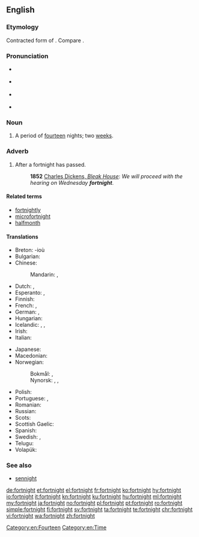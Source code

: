 ==English==
{{was wotd|2009|February|6}}
{{wikipedia}}

===Etymology===
Contracted form of {{etyl|ang|en}} {{m|ang|fēowertȳne||fourteen}} {{term|niht||nights}}.  Compare {{term|sennight}}.

===Pronunciation===
* {{a|RP}} {{IPA|/ˈfɔːt.naɪt/|lang=en}}
* {{a|GenAm}} {{IPA|/ˈfɔɹt.naɪt/|lang=en}}
* {{a|NY}} {{IPA|[ˈfɔəʔ.nɐjʔ]|lang=en}}
* {{audio|en-us-fortnight.ogg|Audio (US)|lang=en}}

===Noun===
{{en-noun}}

# {{context|chiefly|UK|Ireland|Australia|New Zealand|lang=en}} A period of [[fourteen]] nights; two [[week]]s.

===Adverb===
{{en-adv|-}}

# After a fortnight has passed.
#: '''1852''' [http://www.gutenberg.org/dirs/etext97/blkhs12.txt Charles Dickens, ''Bleak House'']: ''We will proceed with the hearing on Wednesday '''fortnight'''''.

====Related terms====
* [[fortnightly]]
* [[microfortnight]]
* [[halfmonth]]

====Translations====
{{trans-top|period of two weeks}}
* Breton: {{t-check|br|pemzektez|m-p}} -ioù
* Bulgarian: {{t|bg|две седмици|sc=Cyrl}}
* Chinese:
*: Mandarin: {{t+|cmn|[[两]][[周]]|sc=Hani}}, {{t|cmn|[[兩]][[周]]|tr=liǎngzhōu|sc=Hani}}
* Dutch: {{t|nl|[[veertien]] [[dagen]]|p}}, {{t|nl|[[twee]] [[weken]]|p}}
* Esperanto: {{t-check|eo|duonmonato}}, {{t-check|eo|[[du]] [[semajno]]j}} <!-- was "[[du]] [[semajno]]j" - assumed sum-of-parts; if an idiom, remove the wikilinks to the individual words. see [[User:Kephir/gadgets/xte#Translation_fixing]] -->
* Finnish: {{t|fi|[[kaksi]] [[viikkoa]]}}
* French: {{t+|fr|quinzaine|f}} {{qualifier|approx.}},{{t|fr|quinze jours|m-p}}
* German: {{t|de|[[vierzehn]] [[Tag|Tage]]}}, {{t|de|[[zwei]] [[Wochen]]}}
* Hungarian: {{t|hu|két hét}}
* Icelandic: {{t|is|tvær vikur|f-p}}, {{t|is|hálfur mánuður|m}}, {{t|is|fjórtán dagar|m-p}}
* Irish: {{t|ga|coicís|f}}
* Italian: {{t|it|([[periodo]] di) [[due]] [[settimana|settimane]]}}
{{trans-mid}}
* Japanese: {{t|ja|二週間|tr=にしゅうかん, nishūkan|sc=Jpan}}
* Macedonian: {{t|mk|[[два|две]] [[недела|не́дели]]|sc=Cyrl}}
* Norwegian: 
*: Bokmål: {{t|nb|to uker|p}}, {{t|nb|fjorten dager|p}}
*: Nynorsk: {{t|nn|to veker|p}}, {{t|nn|fjorten dagar|p}}, {{t|nn|fjortendagar|p}}
* Polish: {{t|pl|[[dwa]] [[tygodnie]]|m-p-in}}
* Portuguese: {{t|pt|[[duas]] [[semanas]]|f-p}}, {{t+|pt|[[quatorze]]/[[catorze]] [[dias]]|m-p}}
* Romanian: {{t|ro|două săptămâni|f-p}}
* Russian: {{t|ru|[[два|две]] [[неделя|неде́ли]]|sc=Cyrl}}
* Scots: {{t|sco|fortnicht}}
* Scottish Gaelic: {{t|gd|cola-deug|m}}
* Spanish: {{t+|es|quincena|f}}
* Swedish: {{t|sv|[[två]] [[veckor]]|p}}, {{t|sv|[[fjorton]] [[dagar]]}}
* Telugu: {{t+|te|పక్షము|tr=pakṣamu|sc=Telu}}
* Volapük: {{t+|vo|telvig}}
{{trans-bottom}}

===See also===
* [[sennight]]

[[Category:en:Fourteen]]
[[Category:en:Time]]

[[de:fortnight]]
[[et:fortnight]]
[[el:fortnight]]
[[fr:fortnight]]
[[ko:fortnight]]
[[hy:fortnight]]
[[io:fortnight]]
[[it:fortnight]]
[[kn:fortnight]]
[[ku:fortnight]]
[[hu:fortnight]]
[[ml:fortnight]]
[[my:fortnight]]
[[ja:fortnight]]
[[no:fortnight]]
[[pl:fortnight]]
[[pt:fortnight]]
[[ro:fortnight]]
[[simple:fortnight]]
[[fi:fortnight]]
[[sv:fortnight]]
[[ta:fortnight]]
[[te:fortnight]]
[[chr:fortnight]]
[[vi:fortnight]]
[[wa:fortnight]]
[[zh:fortnight]]
